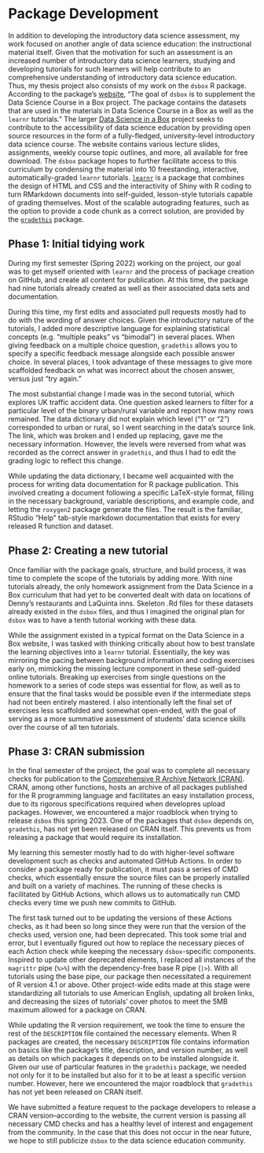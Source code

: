 # Package Development {.unnumbered}

In addition to developing the introductory data science assessment, my work focused on another angle of data science education: the instructional material itself. Given that the motivation for such an assessment is an increased number of introductory data science learners, studying and developing tutorials for such learners will help contribute to an comprehensive understanding of introductory data science education. Thus, my thesis project also consists of my work on the `dsbox` R package. According to the package’s [website](https://rstudio-education.github.io/dsbox/index.html), "The goal of `dsbox` is to supplement the Data Science Course in a Box project. The package contains the datasets that are used in the materials in Data Science Course in a Box as well as the `learnr` tutorials." The larger [Data Science in a Box](https://datasciencebox.org) project seeks to contribute to the accessibility of data science education by providing open source resources in the form of a fully-fledged, university-level introductory data science course. The website contains various lecture slides, assignments, weekly course topic outlines, and more, all available for free download. The `dsbox` package hopes to further facilitate access to this curriculum by condensing the material into 10 freestanding, interactive, automatically-graded `learnr` tutorials. [`learnr`](https://rstudio.github.io/learnr/) is a package that combines the design of HTML and CSS and the interactivity of Shiny with R coding to turn RMarkdown documents into self-guided, lesson-style tutorials capable of grading themselves. Most of the scalable autograding features, such as the option to provide a code chunk as a correct solution, are provided by the [`gradethis`](https://github.com/rstudio/gradethis) package. 


## Phase 1: Initial tidying work

During my first semester (Spring 2022) working on the project, our goal was to get myself oriented with `learnr` and the process of package creation on GitHub, and create all content for publication. At this time, the package had nine tutorials already created as well as their associated data sets and documentation. 

During this time, my first edits and associated pull requests mostly had to do with the wording of answer choices. Given the introductory nature of the tutorials, I added more descriptive language for explaining statistical concepts (e.g. “multiple peaks” vs “bimodal”) in several places. When giving feedback on a multiple choice question, `gradethis` allows you to specify a specific feedback message alongside each possible answer choice. In several places, I took advantage of these messages to give more scaffolded feedback on what was incorrect about the chosen answer, versus just “try again.”

The most substantial change I made was in the second tutorial, which explores UK traffic accident data. One question asked learners to filter for a particular level of the binary urban/rural variable and report how many rows remained. The data dictionary did not explain which level (“1” or “2”) corresponded to urban or rural, so I went searching in the data’s source link. The link, which was broken and I ended up replacing, gave me the necessary information. However, the levels were reversed from what was recorded as the correct answer in `gradethis`, and thus I had to edit the grading logic to reflect this change.

While updating the data dictionary, I became well acquainted with the process for writing data documentation for R package publication. This involved creating a document following a specific LaTeX-style format, filling in the necessary background, variable descriptions, and example code, and letting the `roxygen2` package generate the files. The result is the familiar, RStudio “Help” tab-style markdown documentation that exists for every released R function and dataset.

## Phase 2: Creating a new tutorial

Once familiar with the package goals, structure, and build process, it was time to complete the scope of the tutorials by adding more. With nine tutorials already, the only homework assignment from the Data Science in a Box curriculum that had yet to be converted dealt with data on locations of Denny’s restaurants and LaQuinta inns. Skeleton .Rd files for these datasets already existed in the `dsbox` files, and thus I imagined the original plan for `dsbox` was to have a tenth tutorial working with these data.

While the assignment existed in a typical format on the Data Science in a Box website, I was tasked with thinking critically about how to best translate the learning objectives into a `learnr` tutorial. Essentially, the key was mirroring the pacing between background information and coding exercises early on, mimicking the missing lecture component in these self-guided online tutorials. Breaking up exercises from single questions on the homework to a series of code steps was essential for flow, as well as to ensure that the final tasks would be possible even if the intermediate steps had not been entirely mastered. I also intentionally left the final set of exercises less scaffolded and somewhat open-ended, with the goal of serving as a more summative assessment of students’ data science skills over the course of all ten tutorials.

## Phase 3: CRAN submission

In the final semester of the project, the goal was to complete all necessary checks for publication to the [Comprehensive R Archive Network (CRAN)](https://cran.r-project.org/). CRAN, among other functions, hosts an archive of all packages published for the R programming language and facilitates an easy installation process, due to its rigorous specifications required when developres upload packages. However, we encountered a major roadblock when trying to release `dsbox` this spring 2023. One of the packages that `dsbox` depends on, `gradethis`, has not yet been released on CRAN itself. This prevents us from releasing a package that would require its installation.

My learning this semester mostly had to do with higher-level software development such as checks and automated GitHub Actions. In order to consider a package ready for publication, it must pass a series of CMD checks, which essentially ensure the source files can be properly installed and built on a variety of machines. The running of these checks is facilitated by GitHub Actions, which allows us to automatically run CMD checks every time we push new commits to GitHub.

The first task turned out to be updating the versions of these Actions checks, as it had been so long since they were run that the version of the checks used, version one, had been deprecated. This took some trial and error, but I eventually figured out how to replace the necessary pieces of each Action check while keeping the necessary `dsbox`-specific components. Inspired to update other deprecated elements, I replaced all instances of the `magrittr` pipe (`%>%`) with the dependency-free base R pipe (`|>`). With all tutorials using the base pipe, our package then necessitated a requirement of R version 4.1 or above. Other project-wide edits made at this stage were standardizing all tutorials to use American English, updating all broken links, and decreasing the sizes of tutorials’ cover photos to meet the 5MB maximum allowed for a package on CRAN.

While updating the R version requirement, we took the time to ensure the rest of the `DESCRIPTION` file contained the necessary elements. When R packages are created, the necessary `DESCRIPTION` file contains information on basics like the package’s title, description, and version number, as well as details on which packages it depends on to be installed alongside it. Given our use of particular features in the `gradethis` package, we needed not only for it to be installed but also for it to be at least a specific version number. However, here we encountered the major roadblock that `gradethis` has not yet been released on CRAN itself.

We have submitted a feature request to the package developers to release a CRAN version--according to the website, the current version is passing all necessary CMD checks and has a healthy level of interest and engagement from the community. In the case that this does not occur in the near future, we hope to still publicize `dsbox` to the data science education community.
